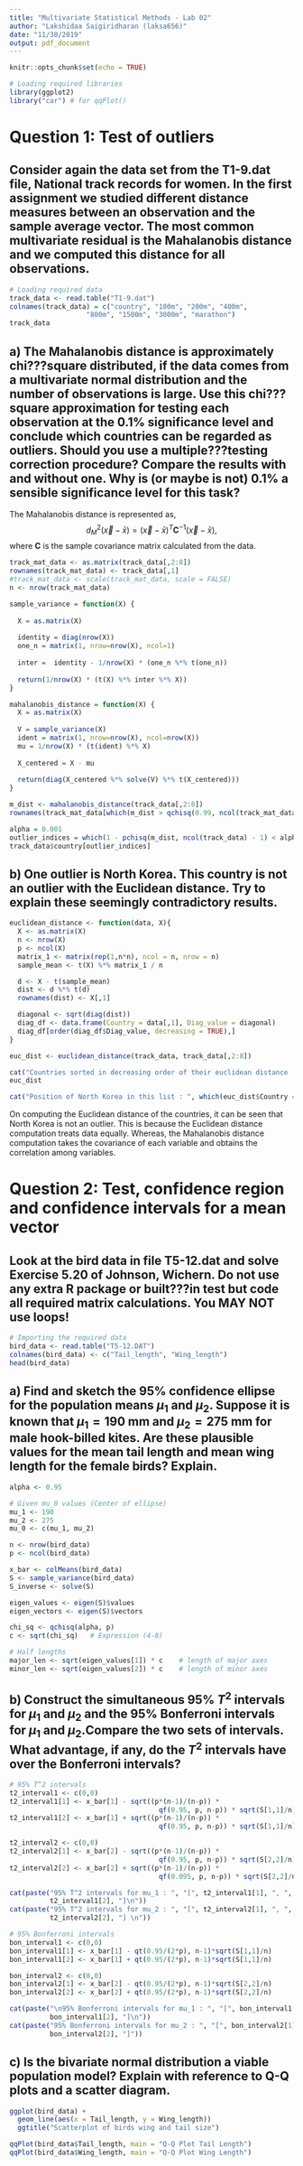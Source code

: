 ```yaml
---
title: "Multivariate Statistical Methods - Lab 02"
author: "Lakshidaa Saigiridharan (laksa656)"
date: "11/30/2019"
output: pdf_document
---
```


```r
knitr::opts_chunk$set(echo = TRUE)
```

```r
# Loading required libraries
library(ggplot2)
library("car") # for qqPlot()
```

# Question 1: Test of outliers

## Consider again the data set from the T1-9.dat file, National track records for women. In the first assignment we studied different distance measures between an observation and the sample average vector. The most common multivariate residual is the Mahalanobis distance and we computed this distance for all observations.

```r
# Loading required data
track_data <- read.table("T1-9.dat")
colnames(track_data) = c("country", "100m", "200m", "400m",
                   "800m", "1500m", "3000m", "marathon")
track_data
```

## a) The Mahalanobis distance is approximately chi???square distributed, if the data comes from a multivariate normal distribution and the number of observations is large. Use this chi??? square approximation for testing each observation at the 0.1% significance level and conclude which countries can be regarded as outliers. Should you use a multiple???testing correction procedure? Compare the results with and without one. Why is (or maybe is not) 0.1% a sensible significance level for this task?

The Mahalanobis distance is represented as,
$$d^2_M(\vec{x} - \bar{x}) = (\vec{x} - \bar{x})^T \boldsymbol{C}^{-1}(\vec{x} - \bar{x}),$$
where **C** is the sample covariance matrix calculated from the data.

```r
track_mat_data <- as.matrix(track_data[,2:8])
rownames(track_mat_data) <- track_data[,1]
#track_mat_data <- scale(track_mat_data, scale = FALSE)
n <- nrow(track_mat_data)

sample_variance = function(X) {
  
  X = as.matrix(X)
  
  identity = diag(nrow(X))
  one_n = matrix(1, nrow=nrow(X), ncol=1)
  
  inter =  identity - 1/nrow(X) * (one_n %*% t(one_n)) 
  
  return(1/nrow(X) * (t(X) %*% inter %*% X))
}

mahalanobis_distance = function(X) {
  X = as.matrix(X)
  
  V = sample_variance(X)
  ident = matrix(1, nrow=nrow(X), ncol=nrow(X))
  mu = 1/nrow(X) * (t(ident) %*% X)
  
  X_centered = X - mu
  
  return(diag(X_centered %*% solve(V) %*% t(X_centered)))
}

m_dist <- mahalanobis_distance(track_data[,2:8])
rownames(track_mat_data[which(m_dist > qchisq(0.99, ncol(track_mat_data))),])

alpha = 0.001
outlier_indices = which(1 - pchisq(m_dist, ncol(track_data) - 1) < alpha)
track_data$country[outlier_indices]

```

## b) One outlier is North Korea. This country is not an outlier with the Euclidean distance. Try to explain these seemingly contradictory results.

```r

euclidean_distance <- function(data, X){
  X <- as.matrix(X)
  n <- nrow(X)
  p <- ncol(X)
  matrix_1 <- matrix(rep(1,n*n), ncol = n, nrow = n)
  sample_mean <- t(X) %*% matrix_1 / n

  d <- X - t(sample_mean)
  dist <- d %*% t(d)
  rownames(dist) <- X[,1]

  diagonal <- sqrt(diag(dist))
  diag_df <- data.frame(Country = data[,1], Diag_value = diagonal)
  diag_df[order(diag_df$Diag_value, decreasing = TRUE),]
}

euc_dist <- euclidean_distance(track_data, track_data[,2:8])

cat("Countries sorted in decreasing order of their euclidean distance : \n")
euc_dist

cat("Position of North Korea in this list : ", which(euc_dist$Country == "KORN"))
```

On computing the Euclidean distance of the countries, it can be seen that North Korea is not an outlier. This is because the Euclidean distance computation treats data equally. Whereas, the Mahalanobis distance computation takes the covariance of each variable and obtains the correlation among variables. 

# Question 2: Test, confidence region and confidence intervals for a mean vector

## Look at the bird data in file T5-12.dat and solve Exercise 5.20 of Johnson, Wichern. Do not use any extra R package or built???in test but code all required matrix calculations. You MAY NOT use loops!

```r
# Importing the required data
bird_data <- read.table("T5-12.DAT")
colnames(bird_data) <- c("Tail_length", "Wing_length")
head(bird_data)
```

## a) Find and sketch the 95% confidence ellipse for the population means $\mu_1$ and $\mu_2$. Suppose it is known that $\mu_1 = 190$ mm and $\mu_2 = 275$ mm for male hook-billed kites. Are these plausible values for the mean tail length and mean wing length for the female birds? Explain.

```r
alpha <- 0.95

# Given mu_0 values (Center of ellipse)
mu_1 <- 190
mu_2 <- 275
mu_0 <- c(mu_1, mu_2)

n <- nrow(bird_data)
p <- ncol(bird_data)

x_bar <- colMeans(bird_data)
S <- sample_variance(bird_data)
S_inverse <- solve(S)

eigen_values <- eigen(S)$values
eigen_vectors <- eigen(S)$vectors

chi_sq <- qchisq(alpha, p)
c <- sqrt(chi_sq)   # Expression (4-8)

# Half lengths
major_len <- sqrt(eigen_values[1]) * c    # length of major axes
minor_len <- sqrt(eigen_values[2]) * c    # length of minor axes

```

## b) Construct the simultaneous 95% $T^2$ intervals for $\mu_1$ and $\mu_2$ and the 95% Bonferroni intervals for $\mu_1$ and $\mu_2$.Compare the two sets of intervals. What advantage, if any, do the $T^2$ intervals have over the Bonferroni intervals?

```r

# 95% T^2 intervals
t2_interval1 <- c(0,0)
t2_interval1[1] <- x_bar[1] - sqrt((p*(n-1)/(n-p)) * 
                                     qf(0.95, p, n-p)) * sqrt(S[1,1]/n)
t2_interval1[2] <- x_bar[1] + sqrt((p*(n-1)/(n-p)) * 
                                     qf(0.95, p, n-p)) * sqrt(S[1,1]/n)

t2_interval2 <- c(0,0)
t2_interval2[1] <- x_bar[2] - sqrt((p*(n-1)/(n-p)) * 
                                     qf(0.95, p, n-p)) * sqrt(S[2,2]/n)
t2_interval2[2] <- x_bar[2] + sqrt((p*(n-1)/(n-p)) * 
                                     qf(0.095, p, n-p)) * sqrt(S[2,2]/n)

cat(paste("95% T^2 intervals for mu_1 : ", "[", t2_interval1[1], ", ",
          t2_interval1[2], "]\n"))
cat(paste("95% T^2 intervals for mu_2 : ", "[", t2_interval2[1], ", ",
          t2_interval2[2], "] \n"))

# 95% Bonferroni intervals
bon_interval1 <- c(0,0)
bon_interval1[1] <- x_bar[1] - qt(0.95/(2*p), n-1)*sqrt(S[1,1]/n)
bon_interval1[2] <- x_bar[1] + qt(0.95/(2*p), n-1)*sqrt(S[1,1]/n)

bon_interval2 <- c(0,0)
bon_interval2[1] <- x_bar[2] - qt(0.95/(2*p), n-1)*sqrt(S[2,2]/n)
bon_interval2[2] <- x_bar[2] + qt(0.95/(2*p), n-1)*sqrt(S[2,2]/n)

cat(paste("\n95% Bonferroni intervals for mu_1 : ", "[", bon_interval1[1], ", ",
          bon_interval1[2], "]\n"))
cat(paste("95% Bonferroni intervals for mu_2 : ", "[", bon_interval2[1], ", ",
          bon_interval2[2], "]"))

```

## c) Is the bivariate normal distribution a viable population model? Explain with reference to Q-Q plots and a scatter diagram.

```r

ggplot(bird_data) + 
  geom_line(aes(x = Tail_length, y = Wing_length))
  ggtitle("Scatterplot of birds wing and tail size") 

qqPlot(bird_data$Tail_length, main = "Q-Q Plot Tail Length") 
qqPlot(bird_data$Wing_length, main = "Q-Q Plot Wing Length")

```




